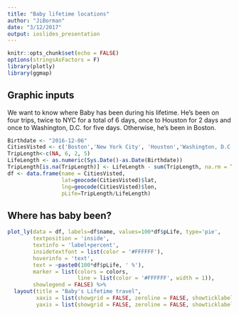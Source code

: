 ```yaml
---
title: "Baby lifetime locations"
author: "JiBorman"
date: "3/12/2017"
output: ioslides_presentation
---
```


```r
knitr::opts_chunk$set(echo = FALSE)
options(stringsAsFactors = F)
library(plotly)
library(ggmap)
```

## Graphic inputs
We want to know where Baby has been during his lifetime. He's been on four trips, twice to NYC for a total of 6 days, once to Houston for 2 days and once to Washington, D.C. for five days. Otherwise, he's been in Boston. 
```r
Birthdate <- "2016-12-06"
CitiesVisted <- c('Boston','New York City', 'Houston','Washington, D.C.')
TripLength<-c(NA, 6, 2, 5)
LifeLength <- as.numeric(Sys.Date()-as.Date(Birthdate))
TripLength[is.na(TripLength)] <- LifeLength - sum(TripLength, na.rm = T)
df <- data.frame(name = CitiesVisted,
                 lat=geocode(CitiesVisted)$lat,
                 lng=geocode(CitiesVisted)$lon,
                 pLife=TripLength/LifeLength)
```

## Where has baby been?

```r
plot_ly(data = df, labels=df$name, values=100*df$pLife, type='pie',
        textposition = 'inside',
        textinfo = 'label+percent',
        insidetextfont = list(color = '#FFFFFF'),
        hoverinfo = 'text',
        text = ~paste0(100*df$pLife, ' %'),
        marker = list(colors = colors,
                      line = list(color = '#FFFFFF', width = 1)),
        showlegend = FALSE) %>%
  layout(title = "Baby's Lifetime travel",
         xaxis = list(showgrid = FALSE, zeroline = FALSE, showticklabels = FALSE),
         yaxis = list(showgrid = FALSE, zeroline = FALSE, showticklabels = FALSE))
  
```

